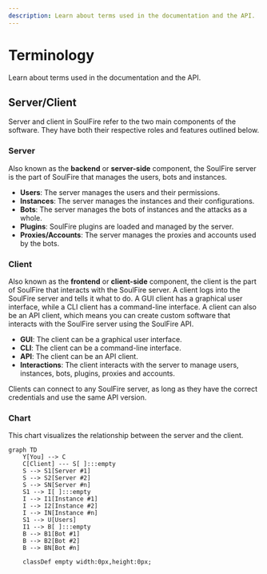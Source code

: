 ```yaml
---
description: Learn about terms used in the documentation and the API.
---
```


# Terminology

Learn about terms used in the documentation and the API.

## Server/Client

Server and client in SoulFire refer to the two main components of the software.
They have both their respective roles and features outlined below.

### Server

Also known as the **backend** or **server-side** component, the SoulFire server is the part of SoulFire that manages the users, bots and instances.

- **Users**: The server manages the users and their permissions.
- **Instances**: The server manages the instances and their configurations.
- **Bots**: The server manages the bots of instances and the attacks as a whole.
- **Plugins**: SoulFire plugins are loaded and managed by the server.
- **Proxies/Accounts**: The server manages the proxies and accounts used by the bots.

### Client

Also known as the **frontend** or **client-side** component, the client is the part of SoulFire that interacts with the SoulFire server.
A client logs into the SoulFire server and tells it what to do.
A GUI client has a graphical user interface, while a CLI client has a command-line interface.
A client can also be an API client, which means you can create custom software that interacts with the SoulFire server using the SoulFire API.

- **GUI**: The client can be a graphical user interface.
- **CLI**: The client can be a command-line interface.
- **API**: The client can be an API client.
- **Interactions**: The client interacts with the server to manage users, instances, bots, plugins, proxies and accounts.

Clients can connect to any SoulFire server, as long as they have the correct credentials and use the same API version.

### Chart

This chart visualizes the relationship between the server and the client.

```mermaid
graph TD
    Y[You] --> C
    C[Client] --- S[ ]:::empty
    S --> S1[Server #1]
    S --> S2[Server #2]
    S --> SN[Server #n]
    S1 --> I[ ]:::empty
    I --> I1[Instance #1]
    I --> I2[Instance #2]
    I --> IN[Instance #n]
    S1 --> U[Users]
    I1 --> B[ ]:::empty
    B --> B1[Bot #1]
    B --> B2[Bot #2]
    B --> BN[Bot #n]

    classDef empty width:0px,height:0px;
```
